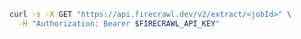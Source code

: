 ```bash
curl -s -X GET "https://api.firecrawl.dev/v2/extract/<jobId>" \
  -H "Authorization: Bearer $FIRECRAWL_API_KEY"
```


